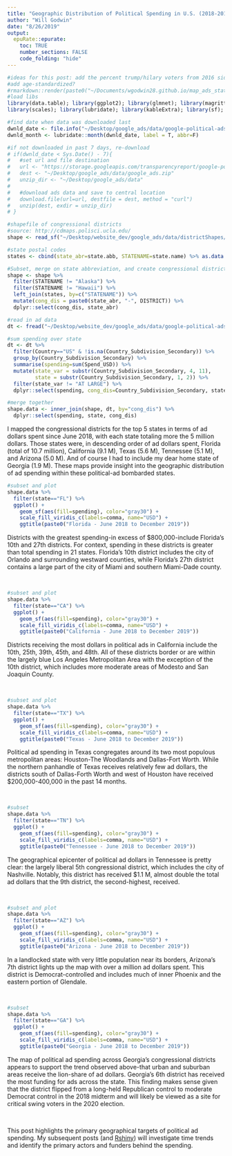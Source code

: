 ```yaml
---
title: "Geographic Distribution of Political Spending in U.S. (2018-2019) Part 2"
author: "Will Godwin"
date: "8/26/2019"
output:
  epuRate::epurate:
    toc: TRUE
    number_sections: FALSE
    code_folding: "hide"
---
```


```r
#ideas for this post: add the percent trump/hilary voters from 2016 side by side...
#add age-standardized?
#rmarkdown::render(paste0("~/Documents/wgodwin28.github.io/map_ads_state.Rmd"))
#load libs
library(data.table); library(ggplot2); library(glmnet); library(magrittr); library(tidyverse); 
library(scales); library(lubridate); library(kableExtra); library(sf); library(rgdal); library(rgeos)

#find date when data was downloaded last
dwnld_date <- file.info("~/Desktop/google_ads/data/google-political-ads-transparency-bundle/")$atime %>% as.Date()
dwnld_month <- lubridate::month(dwnld_date, label = T, abbr=F)

#if not downloaded in past 7 days, re-download
# if(dwnld_date < Sys.Date() - 7){
#   #set url and file destination
#   url <- "https://storage.googleapis.com/transparencyreport/google-political-ads-transparency-bundle.zip"
#   dest <- "~/Desktop/google_ads/data/google_ads.zip"
#   unzip_dir <- "~/Desktop/google_ads/data"
#   
#   #download ads data and save to central location
#   download.file(url=url, destfile = dest, method = "curl")
#   unzip(dest, exdir = unzip_dir)
# }
```

```r
#shapefile of congressional districts
#source: http://cdmaps.polisci.ucla.edu/
shape <- read_sf("~/Desktop/website_dev/google_ads/data/districtShapes/districts114.shp")

#state postal codes
states <- cbind(state_abr=state.abb, STATENAME=state.name) %>% as.data.frame()

#Subset, merge on state abbreviation, and create congressional district variable for ad data linkage
shape <- shape %>%
  filter(STATENAME != "Alaska") %>%
  filter(STATENAME != "Hawaii") %>%
  left_join(states, by=c("STATENAME")) %>%
  mutate(cong_dis = paste0(state_abr, "-", DISTRICT)) %>%
  dplyr::select(cong_dis, state_abr)

#read in ad data
dt <- fread("~/Desktop/website_dev/google_ads/data/google-political-ads-transparency-bundle/google-political-ads-geo-spend.csv")

#sum spending over state
dt <- dt %>%
  filter(Country=="US" & !is.na(Country_Subdivision_Secondary)) %>%
  group_by(Country_Subdivision_Secondary) %>%
  summarise(spending=sum(Spend_USD)) %>%
  mutate(state_var = substr(Country_Subdivision_Secondary, 4, 11), 
         state = substr(Country_Subdivision_Secondary, 1, 2)) %>%
  filter(state_var != "AT LARGE") %>%
  dplyr::select(spending, cong_dis=Country_Subdivision_Secondary, state)

#merge together
shape.data <- inner_join(shape, dt, by="cong_dis") %>%
  dplyr::select(spending, state, cong_dis)
```

I mapped the congressional districts for the top 5 states in terms of ad dollars spent since June 2018, with each state totaling more the 5 million dollars. Those states were, in descending order of ad dollars spent, Florida (total of 10.7 million), California (9.1 M), Texas (5.6 M), Tennessee (5.1 M), and Arizona (5.0 M). And of course I had to include my dear home state of Georgia (1.9 M). These maps provide insight into the geographic distribution of ad spending within these political-ad bombarded states.


```r
#subset and plot
shape.data %>%
  filter(state=="FL") %>%
  ggplot() + 
    geom_sf(aes(fill=spending), color="gray30") +
    scale_fill_viridis_c(labels=comma, name="USD") +
    ggtitle(paste0("Florida - June 2018 to December 2019"))
```

Districts with the greatest spending-in excess of $800,000-include Florida's 10th and 27th districts. For context, spending in these districts is greater than total spending in 21 states. Florida's 10th district includes the city of Orlando and surrounding westward counties, while Florida's 27th district contains a large part of the city of Miami and southern Miami-Dade county.

<br>

```r
#subset and plot
shape.data %>%
  filter(state=="CA") %>%
  ggplot() + 
    geom_sf(aes(fill=spending), color="gray30") +
    scale_fill_viridis_c(labels=comma, name="USD") +
    ggtitle(paste0("California - June 2018 to December 2019"))
```

Districts receiving the most dollars in political ads in California include the 10th, 25th, 39th, 45th, and 48th. All of these districts border or are within the largely blue Los Angeles Metropolitan Area with the exception of the 10th district, which includes more moderate areas of Modesto and San Joaquin County.

<br>

```r
#subset and plot
shape.data %>%
  filter(state=="TX") %>%
  ggplot() + 
    geom_sf(aes(fill=spending), color="gray30") +
    scale_fill_viridis_c(labels=comma, name="USD") +
    ggtitle(paste0("Texas - June 2018 to December 2019"))
```

Political ad spending in Texas congregates around its two most populous metropolitan areas: Houston-The Woodlands and Dallas-Fort Worth. While the northern panhandle of Texas receives relatively few ad dollars, the districts south of Dallas-Forth Worth and west of Houston have received $200,000-400,000 in the past 14 months.

<br>

```r
#subset
shape.data %>%
  filter(state=="TN") %>%
  ggplot() + 
    geom_sf(aes(fill=spending), color="gray30") +
    scale_fill_viridis_c(labels=comma, name="USD") +
    ggtitle(paste0("Tennessee - June 2018 to December 2019"))
```

The geographical epicenter of political ad dollars in Tennessee is pretty clear: the largely liberal 5th congressional district, which includes the city of Nashville. Notably, this district has received $1.1 M, almost double the total ad dollars that the 9th district, the second-highest, received.

<br>

```r
#subset and plot
shape.data %>%
  filter(state=="AZ") %>%
  ggplot() + 
    geom_sf(aes(fill=spending), color="gray30") +
    scale_fill_viridis_c(labels=comma, name="USD") +
    ggtitle(paste0("Arizona - June 2018 to December 2019"))
```

In a landlocked state with very little population near its borders, Arizona's 7th district lights up the map with over a million ad dollars spent. This district is Democrat-controlled and includes much of inner Phoenix and the eastern portion of Glendale.

<br>

```r
#subset
shape.data %>%
  filter(state=="GA") %>%
  ggplot() + 
    geom_sf(aes(fill=spending), color="gray30") +
    scale_fill_viridis_c(labels=comma, name="USD") +
    ggtitle(paste0("Georgia - June 2018 to December 2019"))
```

The map of political ad spending across Georgia's congressional districts appears to support the trend observed above-that urban and suburban areas receive the lion-share of ad dollars. Georgia's 6th district has received the most funding for ads across the state. This finding makes sense given that the district flipped from a long-held Republican control to moderate Democrat control in the 2018 midterm and will likely be viewed as a site for critical swing voters in the 2020 election.

<br>

This post highlights the primary geographical targets of political ad spending. My subsequent posts (and [Rshiny](https://wgodwin28.shinyapps.io/shiny_google_political_ads/)) will investigate time trends and identify the primary actors and funders behind the spending.